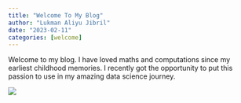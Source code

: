 ```yaml
---
title: "Welcome To My Blog"
author: "Lukman Aliyu Jibril"
date: "2023-02-11"
categories: [welcome]
---
```


Welcome to my blog. I have loved maths and computations since my earliest childhood memories. I recently got the opportunity to put this passion to use in my amazing data science journey. 

![](thumbnail.jpg)

